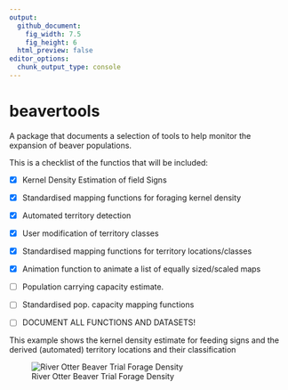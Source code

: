 ```yaml
---
output: 
  github_document:
    fig_width: 7.5
    fig_height: 6
  html_preview: false
editor_options: 
  chunk_output_type: console
---
```


# beavertools


A package that documents a selection of tools to help monitor the expansion of beaver populations.

This is a checklist of the functios that will be included:

- [x] Kernel Density Estimation of field Signs

- [x] Standardised mapping functions for foraging kernel density 

- [x] Automated territory detection

- [x] User modification of territory classes

- [x] Standardised mapping functions for territory locations/classes 

- [x] Animation function to animate a list of equally sized/scaled maps

- [ ] Population carrying capacity estimate.

- [ ] Standardised pop. capacity mapping functions

- [ ] DOCUMENT ALL FUNCTIONS AND DATASETS!


This example shows the kernel density estimate for feeding signs and the derived (automated) territory locations and their classification

![River Otter Beaver Trial Forage Density](man/figures/Otter_comb_test1.gif)
